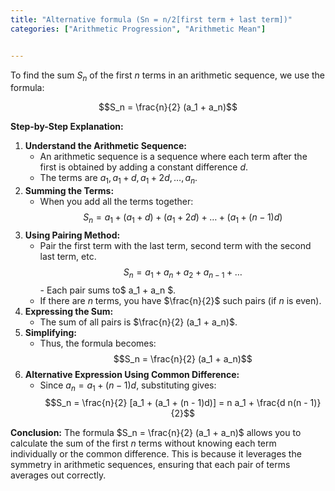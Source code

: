 ```yaml
---
title: "Alternative formula (Sn = n/2[first term + last term])"
categories: ["Arithmetic Progression", "Arithmetic Mean"]


---
```




To find the sum $S_n$ of the first $n$ terms in an arithmetic sequence, we use the formula:

$$S_n = \frac{n}{2} (a_1 + a_n)$$

**Step-by-Step Explanation:**

1. **Understand the Arithmetic Sequence:**
   - An arithmetic sequence is a sequence where each term after the first is obtained by adding a constant difference $d$.
   - The terms are $a_1, a_1 + d, a_1 + 2d, \ldots, a_n$.

2. **Summing the Terms:**
   - When you add all the terms together:
     $$S_n = a_1 + (a_1 + d) + (a_1 + 2d) + \ldots + (a_1 + (n-1)d)$$

3. **Using Pairing Method:**
   - Pair the first term with the last term, second term with the second last term, etc.
     $$S_n = a_1 + a_n + a_2 + a_{n-1} + \ldots$$- Each pair sums to$ a_1 + a_n $.
   - If there are $n$ terms, you have $\frac{n}{2}$ such pairs (if $n$ is even).

4. **Expressing the Sum:**
   - The sum of all pairs is $\frac{n}{2} (a_1 + a_n)$.
   
5. **Simplifying:**
   - Thus, the formula becomes:
     $$S_n = \frac{n}{2} (a_1 + a_n)$$

6. **Alternative Expression Using Common Difference:**
   - Since $a_n = a_1 + (n - 1)d$, substituting gives:
     $$S_n = \frac{n}{2} [a_1 + (a_1 + (n - 1)d)] = n a_1 + \frac{d n(n - 1)}{2}$$

**Conclusion:**
The formula $S_n = \frac{n}{2} (a_1 + a_n)$ allows you to calculate the sum of the first $n$ terms without knowing each term individually or the common difference. This is because it leverages the symmetry in arithmetic sequences, ensuring that each pair of terms averages out correctly.

\boxed{S_n = \dfrac{n}{2}(a_1 + a_n)}
